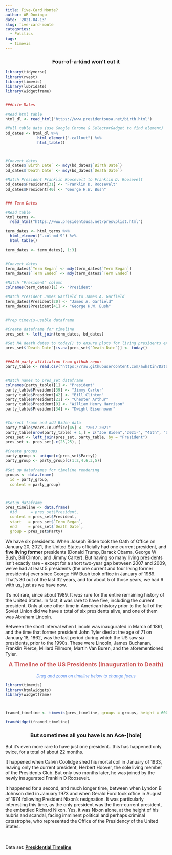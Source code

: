```yaml
---
title: Five-Card Monte?
author: AR Domingo
date: '2021-04-13'
slug: five-card-monte
categories:
  - Politics
tags:
  - timevis
---
```



<center>
<h3>Four-of-a-kind won't cut it</h3>
</center>


```r

library(tidyverse)
library(rvest)
library(timevis)
library(lubridate)
library(widgetframe)


###Life Dates

#Read html table
html_dl <- read_html("https://www.presidentsusa.net/birth.html")

#Pull table data (use Google Chrome & SelectorGadget to find element)
bd_dates <- html_dl %>% 
              html_element(".callout") %>% 
              html_table()



#Convert dates
bd_dates$`Birth Date` <- mdy(bd_dates$`Birth Date`)
bd_dates$`Death Date` <- mdy(bd_dates$`Death Date`)

#Match President Franklin Roosevelt to Franklin D. Roosevelt
bd_dates$President[31] <- "Franklin D. Roosevelt"
bd_dates$President[40] <- "George H.W. Bush"


### Term Dates

#Read table
html_terms <- 
  read_html("https://www.presidentsusa.net/presvplist.html")

term_dates <- html_terms %>% 
  html_element(".col-md-9") %>% 
  html_table()

term_dates <- term_dates[, 1:3]


#Convert dates
term_dates$`Term Began` <- mdy(term_dates$`Term Began`)
term_dates$`Term Ended` <- mdy(term_dates$`Term Ended`)

#Match "President" column
colnames(term_dates)[1] <- "President"

#Match President James Garfield to James A. Garfield
term_dates$President[20] <- "James A. Garfield"
term_dates$President[41] <- "George H.W. Bush"


#Prep timevis-usable dataframe

#Create dataframe for timeline
pres_set <- left_join(term_dates, bd_dates)            

#Set NA death dates to today() to ensure plots for living presidents extend all the way to the edge of the graph
pres_set$`Death Date`[is.na(pres_set$`Death Date`)] <- today()


###Add party affiliation from github repo: 
party_table <- read.csv("https://raw.githubusercontent.com/awhstin/Dataset-List/master/presidents.csv")


#Match names to pres_set dataframe
colnames(party_table)[1] <- "President"
party_table$President[39] <- "Jimmy Carter"
party_table$President[42] <- "Bill Clinton"
party_table$President[21] <- "Chester Arthur"
party_table$President[9] <- "William Henry Harrison"
party_table$President[34] <- "Dwight Eisenhower"


#Correct frame and add Biden data
party_table$Years.In.Office[45] <- "2017-2021"
party_table[nrow(party_table) + 1,] = c("Joe Biden","2021-", "46th", "Democratic")
pres_set <- left_join(pres_set, party_table, by = "President")
pres_set <- pres_set[-c(23,25), ]

#Create groups
party_group <- unique(c(pres_set$Party))
party_group <- party_group[c(1:2,4,6,3,5)]

#Set up dataframes for timeline rendering
groups <- data.frame(
  id = party_group, 
  content = party_group)



#Setup dataframe
pres_timeline <- data.frame(
  #id      = pres_set$President,
  content = pres_set$President,
  start   = pres_set$`Term Began`,
  end     = pres_set$`Death Date`,
  group = pres_set$Party)


```


We have six presidents.  When Joseph Biden took the Oath of Office on January 20, 2021, the United States officially had one current president, and **five living former** presidents (Donald Trump, Barack Obama, George W Bush, Bill Clinton, and Jimmy Carter).  But having so many living presidents isn't exactly rare - except for a short two-year gap between 2007 and 2009, we've had at least 5 presidents (the one current and four living former presidents) ever since George HW Bush took office in January of 1989. That's 30 out of the last 32 years, and for about 5 of those years, we had 6 with us, just as we have now. 

It's not rare, since about 1989.  It *was* rare for the entire remaining history of the United States.  In fact, it was rare to have five, including the current president.  Only at one other time in American history prior to the fall of the Soviet Union did we have a total of six presidents alive, and one of them was Abraham Lincoln.  

Between the short interval when Lincoln was inaugurated in March of 1861, and the time that former president John Tyler died at the age of 71 on January 18, 1862, was the last period during which the US saw *six* presidents, prior to the 1990s.  These were Lincoln, James Buchanan, Franklin Pierce, Millard Fillmore, Martin Van Buren, and the aforementioned Tyler.


<center>
<font size="4" style="color: indianred;">**A Timeline of the US Presidents (Inauguration to Death)**</font><br><br>
<font size="2" style="color: cornflowerblue;">*Drag and zoom on timeline below to change focus*</font>
</center>


```r

library(timevis)
library(htmlwidgets)
library(widgetframe)



framed_timeline <- timevis(pres_timeline, groups = groups, height = 600)

frameWidget(framed_timeline)


```



<p>
<center>
<h3>But sometimes all you have is an Ace-[hole]</h3>
</center>


But it's even more rare to have just one president...this has happened only twice, for a total of about 22 months.

It happened when Calvin Coolidge shed his mortal coil in January of 1933, leaving only the current president, Herbert Hoover, the sole living member of the Presidents Club.  But only two months later, he was joined by the newly inaugurated Franklin D Roosevelt.

It happened for a second, and much longer time, between when Lyndon B Johnson died in January 1973 and when Gerald Ford took office in August of 1974 following President Nixon's resignation.  It was particularly interesting this time, as the only president was the then-current president, the embattled Richard Nixon.  Yes, it was Nixon alone, at the height of his hubris and scandal, facing imminent political and perhaps criminal catastrophe, who represented the Office of the Presidency of the United States.
</p>

<br><br>
Data set: [**Presidential Timeline**](https://github.com/ardomingo/repartee-per-se)
<br>

